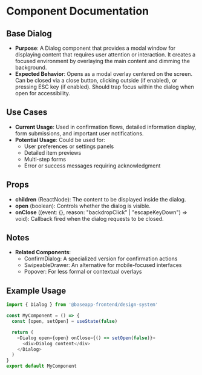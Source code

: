 
<Meta title="@baseapp-frontend | designSystem/Dialogs/BaseDialog" />

# Component Documentation

## Base Dialog

- **Purpose**: A Dialog component that provides a modal window for displaying content that requires user attention or interaction. It creates a focused environment by overlaying the main content and dimming the background.
- **Expected Behavior**: Opens as a modal overlay centered on the screen. Can be closed via a close button, clicking outside (if enabled), or pressing ESC key (if enabled). Should trap focus within the dialog when open for accessibility.

## Use Cases

- **Current Usage**: Used in confirmation flows, detailed information display, form submissions, and important user notifications.
- **Potential Usage**: Could be used for:
  - User preferences or settings panels
  - Detailed item previews
  - Multi-step forms
  - Error or success messages requiring acknowledgment

## Props

- **children** (ReactNode): The content to be displayed inside the dialog.
- **open** (boolean): Controls whether the dialog is visible.
- **onClose** ((event: {}, reason: "backdropClick" | "escapeKeyDown") => void): Callback fired when the dialog requests to be closed.

## Notes

- **Related Components**:
  - ConfirmDialog: A specialized version for confirmation actions
  - SwipeableDrawer: An alternative for mobile-focused interfaces
  - Popover: For less formal or contextual overlays

## Example Usage

```javascript
import { Dialog } from '@baseapp-frontend/design-system'

const MyComponent = () => {
  const [open, setOpen] = useState(false)

  return (
    <Dialog open={open} onClose={() => setOpen(false)}>
      <div>Dialog content</div>
    </Dialog>
  )
}
export default MyComponent
```

